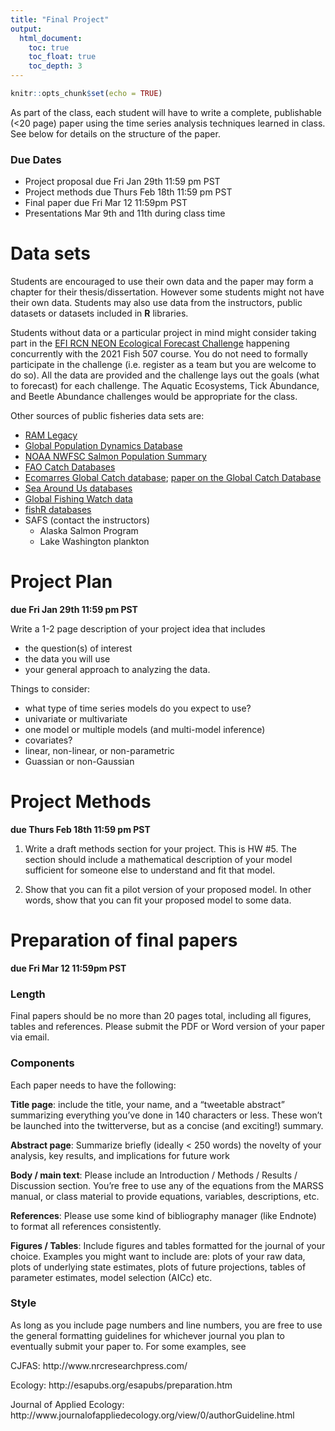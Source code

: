 ```yaml
---
title: "Final Project"
output:
  html_document:
    toc: true
    toc_float: true
    toc_depth: 3
---
```


```r
knitr::opts_chunk$set(echo = TRUE)
```

As part of the class, each student will have to write a complete, publishable (<20 page) paper using the time series analysis techniques learned in class. See below for details on the structure of the paper.

### Due Dates

* Project proposal due Fri Jan 29th 11:59 pm PST
* Project methods due Thurs Feb 18th 11:59 pm PST
* Final paper due Fri Mar 12 11:59pm PST
* Presentations Mar 9th and 11th during class time


# Data sets

Students are encouraged to use their own data and the paper may form a chapter for their thesis/dissertation. However some students might not have their own data. Students may also use data from the instructors, public datasets or datasets included in __R__ libraries.

Students without data or a particular project in mind might consider taking part in the [EFI RCN NEON Ecological Forecast Challenge](The https://ecoforecast.org/efi-rcn-forecast-challenges/) happening concurrently with the 2021 Fish 507 course. You do not need to formally participate in the challenge (i.e. register as a team but you are welcome to do so). All the data are provided and the challenge lays out the goals (what to forecast) for each challenge. The Aquatic Ecosystems, Tick Abundance, and Beetle Abundance challenges would be appropriate for the class.

Other sources of public fisheries data sets are:

* [RAM Legacy](https://www.ramlegacy.org/)
* [Global Population Dynamics Database](http://www3.imperial.ac.uk/cpb/databases/gpdd)
* [NOAA NWFSC Salmon Population Summary](https://www.webapps.nwfsc.noaa.gov/apex/f?p=261:home:0)
* [FAO Catch Databases](http://www.fao.org/fishery/statistics/collections/en)
* [Ecomarres Global Catch database](https://ecomarres.com/?page_id=945); [paper on the Global Catch Database](https://www.nature.com/articles/sdata201739#Sec16)
* [Sea Around Us databases](http://www.seaaroundus.org/)
* [Global Fishing Watch data](https://globalfishingwatch.org/datasets-and-code/)
* [fishR databases](http://derekogle.com/fishR/data/CompleteList)
* SAFS (contact the instructors)
    - Alaska Salmon Program
    - Lake Washington plankton


# Project Plan

**due Fri Jan 29th 11:59 pm PST**

Write a 1-2 page description of your project idea that includes

* the question(s) of interest
* the data you will use
* your general approach to analyzing the data.

Things to consider:

* what type of time series models do you expect to use?
* univariate or multivariate
* one model or multiple models (and multi-model inference)
* covariates?
* linear, non-linear, or non-parametric
* Guassian or non-Gaussian

# Project Methods

**due Thurs Feb 18th 11:59 pm PST**

1. Write a draft methods section for your project. This is HW #5. The section should include a mathematical description of your model sufficient for someone else to understand and fit that model.

2. Show that you can fit a pilot version of your proposed model. In other words, show that you can fit your proposed model to some data.


# Preparation of final papers

**due Fri Mar 12 11:59pm PST**

### Length

Final papers should be no more than 20 pages total, including all figures, tables and references. Please submit the PDF or Word version of your paper via email.

### Components

Each paper needs to have the following:

**Title page**: include the title, your name, and a "tweetable abstract" summarizing everything you've done in 140 characters or less. These won't be launched into the twitterverse, but as a concise (and exciting!) summary. 

**Abstract page**: Summarize briefly (ideally < 250 words) the novelty of your analysis, key results, and implications for future work

**Body / main text**: Please include an Introduction / Methods / Results / Discussion section. You're free to use any of the equations from the MARSS manual, or class material to provide equations, variables, descriptions, etc. 

**References**: Please use some kind of bibliography manager (like Endnote) to format all references consistently. 

**Figures / Tables**: Include figures and tables formatted for the journal of your choice. Examples you might want to include are: plots of your raw data, plots of underlying state estimates, plots of future projections, tables of parameter estimates, model selection (AICc) etc. 

### Style

As long as you include page numbers and line numbers, you are free to use the general formatting guidelines for whichever journal you plan to eventually submit your paper to. For some examples, see 

CJFAS: http://www.nrcresearchpress.com/

Ecology: http://esapubs.org/esapubs/preparation.htm

Journal of Applied Ecology: http://www.journalofappliedecology.org/view/0/authorGuideline.html